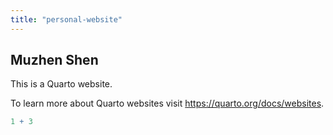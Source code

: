 ```yaml
---
title: "personal-website"
---
```


## Muzhen Shen

This is a Quarto website.

To learn more about Quarto websites visit <https://quarto.org/docs/websites>.

```r
1 + 3
```

